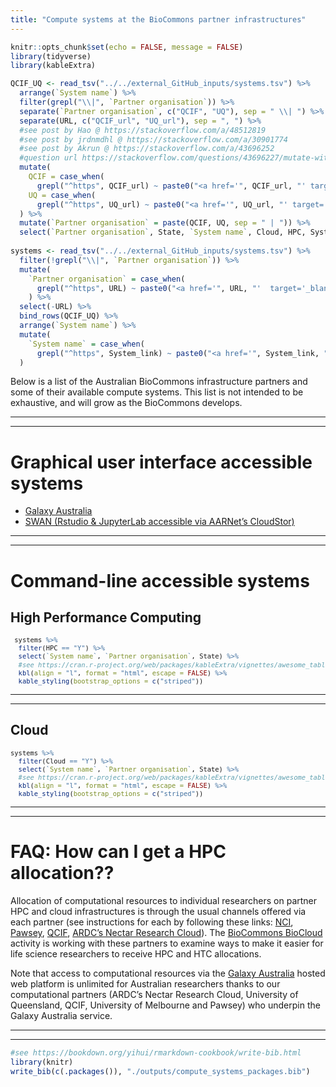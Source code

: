 ```yaml
---
title: "Compute systems at the BioCommons partner infrastructures"
---
```


```r
knitr::opts_chunk$set(echo = FALSE, message = FALSE)
library(tidyverse)
library(kableExtra)

QCIF_UQ <- read_tsv("../../external_GitHub_inputs/systems.tsv") %>%
  arrange(`System name`) %>%
  filter(grepl("\\|", `Partner organisation`)) %>%
  separate(`Partner organisation`, c("QCIF", "UQ"), sep = " \\| ") %>%
  separate(URL, c("QCIF_url", "UQ_url"), sep = ", ") %>%
  #see post by Hao @ https://stackoverflow.com/a/48512819
  #see post by jrdnmdhl @ https://stackoverflow.com/a/30901774
  #see post by Akrun @ https://stackoverflow.com/a/43696252
  #question url https://stackoverflow.com/questions/43696227/mutate-with-case-when-and-contains
  mutate(
    QCIF = case_when(
      grepl("^https", QCIF_url) ~ paste0("<a href='", QCIF_url, "' target='_blank' rel='noopener noreferrer'>", QCIF, "</a>")),
    UQ = case_when(
      grepl("^https", UQ_url) ~ paste0("<a href='", UQ_url, "' target='_blank' rel='noopener noreferrer'>", UQ, "</a>"))
  ) %>%
  mutate(`Partner organisation` = paste(QCIF, UQ, sep = " | ")) %>%
  select(`Partner organisation`, State, `System name`, Cloud, HPC, System_link)
  
systems <- read_tsv("../../external_GitHub_inputs/systems.tsv") %>%
  filter(!grepl("\\|", `Partner organisation`)) %>%
  mutate(
    `Partner organisation` = case_when(
      grepl("^https", URL) ~ paste0("<a href='", URL, "'  target='_blank' rel='noopener noreferrer'>", `Partner organisation`, "</a>"))
    ) %>%
  select(-URL) %>%
  bind_rows(QCIF_UQ) %>% 
  arrange(`System name`) %>%
  mutate(
    `System name` = case_when(
      grepl("^https", System_link) ~ paste0("<a href='", System_link, "'  target='_blank' rel='noopener noreferrer'>", `System name`, "</a>"))
  )

```

Below is a list of the Australian BioCommons infrastructure partners and some of their available compute systems. This list is not intended to be exhaustive, and will grow as the BioCommons develops.

-----

-----

# Graphical user interface accessible systems

- [Galaxy Australia](https://usegalaxy.org.au/)
- [SWAN (Rstudio & JupyterLab accessible via AARNet’s CloudStor)](https://support.aarnet.edu.au/hc/en-us/sections/360000129695-CloudStor-SWAN)

-----

-----

# Command-line accessible systems

## High Performance Computing

<font size="-1.5">
```r
 systems %>%
  filter(HPC == "Y") %>%
  select(`System name`, `Partner organisation`, State) %>%
  #see https://cran.r-project.org/web/packages/kableExtra/vignettes/awesome_table_in_html.html
  kbl(align = "l", format = "html", escape = FALSE) %>%
  kable_styling(bootstrap_options = c("striped"))
```
</font>

-----

-----

## Cloud

<font size="-1.5">
```r
systems %>%
  filter(Cloud == "Y") %>%
  select(`System name`, `Partner organisation`, State) %>%
  #see https://cran.r-project.org/web/packages/kableExtra/vignettes/awesome_table_in_html.html
  kbl(align = "l", format = "html", escape = FALSE) %>%
  kable_styling(bootstrap_options = c("striped"))
```
</font>

-----

-----

# FAQ: How can I get a HPC allocation??

Allocation of computational resources to individual researchers on partner HPC and cloud infrastructures is through the usual channels offered via each partner (see instructions for each by following these links: [NCI](https://nci.org.au/users/how-access-nci), [Pawsey](https://support.pawsey.org.au/documentation/display/US/Getting+Access), [QCIF](https://www.qcif.edu.au/services/computing/), [ARDC's Nectar Research Cloud](http://cloud.nectar.org.au/start-now/)). The [BioCommons BioCloud](https://www.biocommons.org.au/biocloud) activity is working with these partners to examine ways to make it easier for life science researchers to receive HPC and HTC allocations.

Note that access to computational resources via the [Galaxy Australia](https://usegalaxy.org.au/) hosted web platform is unlimited for Australian researchers thanks to our computational partners (ARDC's Nectar Research Cloud, University of Queensland, QCIF, University of Melbourne and Pawsey) who underpin the Galaxy Australia service.  

-----

-----

```r
#see https://bookdown.org/yihui/rmarkdown-cookbook/write-bib.html
library(knitr)
write_bib(c(.packages()), "./outputs/compute_systems_packages.bib")
```
